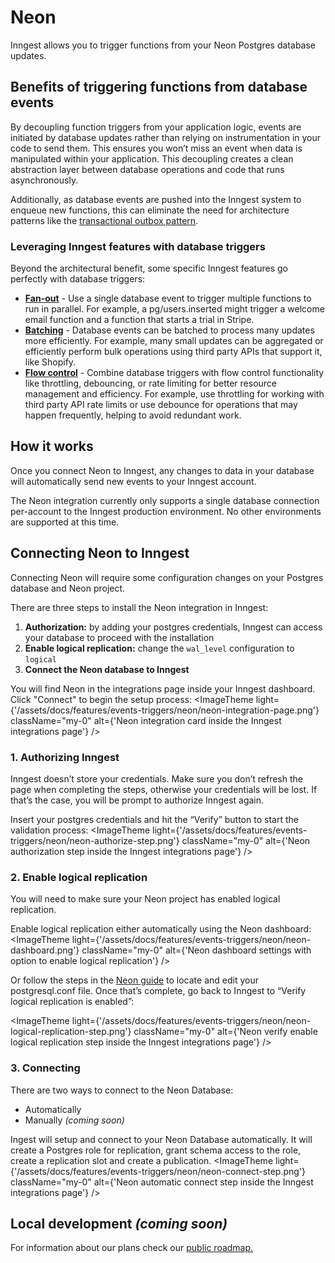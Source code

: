 

# Neon

Inngest allows you to trigger functions from your Neon Postgres database updates.

## Benefits of triggering functions from database events

By decoupling function triggers from your application logic, events are initiated by database updates rather than relying on instrumentation in your code to send them. This ensures you won’t miss an event when data is manipulated within your application. This decoupling creates a clean abstraction layer between database operations and code that runs asynchronously.

Additionally, as database events are pushed into the Inngest system to enqueue new functions, this can eliminate the need for architecture patterns like the [transactional outbox pattern](https://microservices.io/patterns/data/transactional-outbox.html).

### Leveraging Inngest features with database triggers

Beyond the architectural benefit, some specific Inngest features go perfectly with database triggers:

- [**Fan-out**](/docs/guides/fan-out-jobs) - Use a single database event to trigger multiple functions to run in parallel. For example, a pg/users.inserted might trigger a welcome email function and a function that starts a trial in Stripe.
- [**Batching**](/docs/guides/batching) - Database events can be batched to process many updates more efficiently. For example, many small updates can be aggregated or efficiently perform bulk operations using third party APIs that support it, like Shopify.
- [**Flow control**](/docs/guides/flow-control) - Combine database triggers with flow control functionality like throttling, debouncing, or rate limiting for better resource management and efficiency. For example, use throttling for working with third party API rate limits or use debounce for operations that may happen frequently, helping to avoid redundant work.

## How it works
Once you connect Neon to Inngest, any changes to data in your database will automatically send new events to your Inngest account.

<Info>
  The Neon integration currently only supports a single database connection per-account to the Inngest production environment.
  No other environments are supported at this time.
</Info>

## Connecting Neon to Inngest
Connecting Neon will require some configuration changes on your Postgres database and Neon project.

There are three steps to install the Neon integration in Inngest:

1. **Authorization:** by adding your postgres credentials, Inngest can access your database to proceed with the installation
2. **Enable logical replication:** change the `wal_level` configuration to `logical`
3. **Connect the Neon database to Inngest**

You will find Neon in the integrations page inside your Inngest dashboard. Click "Connect" to begin the setup process:
<ImageTheme
  light={'/assets/docs/features/events-triggers/neon/neon-integration-page.png'}
  className="my-0"
  alt={'Neon integration card inside the Inngest integrations page'}
/>

### 1. Authorizing Inngest
<Callout>
Inngest doesn’t store your credentials. Make sure you don’t refresh the page when completing the steps, otherwise your credentials will be lost. If that’s the case, you will be prompt to authorize Inngest again.
</Callout>

Insert your postgres credentials and hit the “Verify” button to start the validation process:
<ImageTheme
  light={'/assets/docs/features/events-triggers/neon/neon-authorize-step.png'}
  className="my-0"
  alt={'Neon authorization step inside the Inngest integrations page'}
/>


### 2. Enable logical replication
You will need to make sure your Neon project has enabled logical replication.

Enable logical replication either automatically using the Neon dashboard:
<ImageTheme
  light={'/assets/docs/features/events-triggers/neon/neon-dashboard.png'}
  className="my-0"
  alt={'Neon dashboard settings with option to enable logical replication'}
/>

Or follow the steps in the [Neon guide](https://neon.tech/docs/guides/logical-replication-postgres-to-neon#enable-logical-replication-in-the-source-neon-project) to locate and edit your postgresql.conf file.
Once that’s complete, go back to Inngest to “Verify logical replication is enabled”:

<ImageTheme
  light={'/assets/docs/features/events-triggers/neon/neon-logical-replication-step.png'}
  className="my-0"
  alt={'Neon verify enable logical replication step inside the Inngest integrations page'}
/>

### 3. Connecting
There are two ways to connect to the Neon Database:

- Automatically
- Manually *(coming soon)*

Ingest will setup and connect to your Neon Database automatically. It will create a Postgres role for replication, grant schema access to the role, create a replication slot and create a publication.
<ImageTheme
  light={'/assets/docs/features/events-triggers/neon/neon-connect-step.png'}
  className="my-0"
  alt={'Neon automatic connect step inside the Inngest integrations page'}
/>

## Local development *(coming soon)*
For information about our plans check our [public roadmap.](https://roadmap.inngest.com/roadmap)